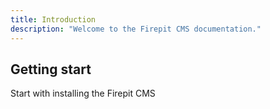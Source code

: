 ```yaml
---
title: Introduction
description: "Welcome to the Firepit CMS documentation."
---
```


## Getting start

<CardGroup cols={2}>
  <Card
    title="Installation"
    icon="pen-to-square"
    href="/installation"
  >
    Start with installing the Firepit CMS
  </Card>
</CardGroup>
